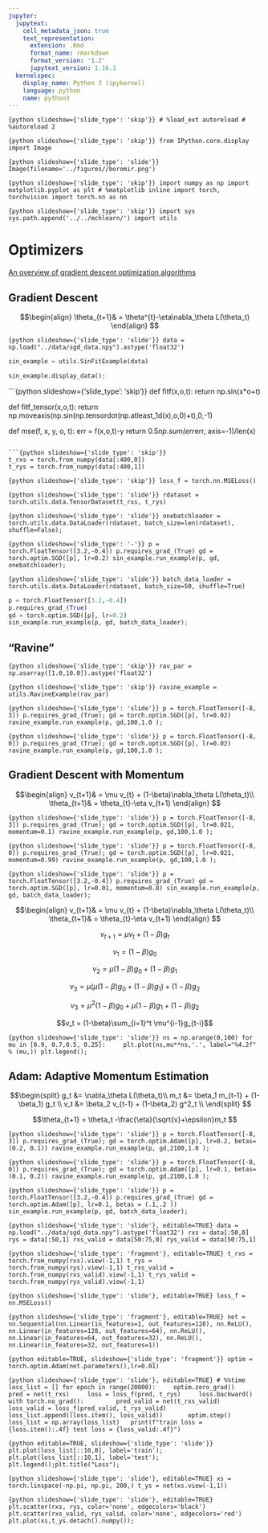 ```yaml
---
jupyter:
  jupytext:
    cell_metadata_json: true
    text_representation:
      extension: .Rmd
      format_name: rmarkdown
      format_version: '1.2'
      jupytext_version: 1.16.1
  kernelspec:
    display_name: Python 3 (ipykernel)
    language: python
    name: python3
---
```


```{python slideshow={'slide_type': 'skip'}}
# %load_ext autoreload
# %autoreload 2
```

```{python slideshow={'slide_type': 'skip'}}
from IPython.core.display import Image
```

```{python slideshow={'slide_type': 'slide'}}
Image(filename='../figures//boromir.png')
```

<!-- #region {"slideshow": {"slide_type": "skip"}} -->
<!-- <img src='../img//boromir.png'/> 
<!-- #endregion -->

```{python slideshow={'slide_type': 'skip'}}
import numpy as np
import matplotlib.pyplot as plt
# %matplotlib inline
import torch, torchvision
import torch.nn as nn
```

```{python slideshow={'slide_type': 'skip'}}
import sys
sys.path.append('../../mchlearn/')
import utils
```

<!-- #region {"slideshow": {"slide_type": "slide"}} -->
# Optimizers
<!-- #endregion -->

[An overview of gradient descent optimization algorithms](http://ruder.io/optimizing-gradient-descent/)

<!-- #region {"slideshow": {"slide_type": "slide"}} -->
## Gradient Descent
<!-- #endregion -->

<!-- #region {"slideshow": {"slide_type": "fragment"}} -->
$$\begin{align}
\theta_{t+1}& = \theta^{t}-\eta\nabla_\theta L(\theta_t)
\end{align}
$$
<!-- #endregion -->

```{python slideshow={'slide_type': 'slide'}}
data = np.load("../data/sgd_data.npy").astype('float32')
```

```python
sin_example = utils.SinFitExample(data)
```

```python
sin_example.display_data();
```

```{python slideshow={'slide_type': 'skip'}}
def fitf(x,o,t):
    return np.sin(x*o+t)

def fitf_tensor(x,o,t):
    return np.moveaxis(np.sin(np.tensordot(np.atleast_1d(x),o,0)+t),0,-1)

def mse(f, x, y, o, t):
        err = f(x,o,t)-y
        return 0.5*np.sum(err*err, axis=-1)/len(x)
```

```{python slideshow={'slide_type': 'skip'}}
t_rxs = torch.from_numpy(data[:400,0])
t_rys = torch.from_numpy(data[:400,1])
```

```{python slideshow={'slide_type': 'skip'}}
loss_f = torch.nn.MSELoss()
```

```{python slideshow={'slide_type': 'slide'}}
rdataset = torch.utils.data.TensorDataset(t_rxs, t_rys)
```

```{python slideshow={'slide_type': 'slide'}}
onebatchloader = torch.utils.data.DataLoader(rdataset, batch_size=len(rdataset), shuffle=False);
```

```{python slideshow={'slide_type': '-'}}
p = torch.FloatTensor([3.2,-0.4])
p.requires_grad_(True)
gd = torch.optim.SGD([p], lr=0.2)
sin_example.run_example(p, gd, onebatchloader);
```

```{python slideshow={'slide_type': 'slide'}}
batch_data_loader = torch.utils.data.DataLoader(rdataset, batch_size=50, shuffle=True)
```

```python
p = torch.FloatTensor([3.2,-0.4])
p.requires_grad_(True)
gd = torch.optim.SGD([p], lr=0.2)
sin_example.run_example(p, gd, batch_data_loader);
```

<!-- #region {"slideshow": {"slide_type": "slide"}} -->
## "Ravine"
<!-- #endregion -->

```{python slideshow={'slide_type': 'skip'}}
rav_par = np.asarray([1.0,10.0]).astype('float32')
```

```{python slideshow={'slide_type': 'skip'}}
ravine_example = utils.RavineExample(rav_par)
```

```{python slideshow={'slide_type': 'slide'}}
p = torch.FloatTensor([-8, 3])
p.requires_grad_(True);
gd = torch.optim.SGD([p], lr=0.02)
ravine_example.run_example(p, gd,100,1.0 );
```

```{python slideshow={'slide_type': 'slide'}}
p = torch.FloatTensor([-8, 0])
p.requires_grad_(True);
gd = torch.optim.SGD([p], lr=0.02)
ravine_example.run_example(p, gd,100,1.0 );
```

<!-- #region {"slideshow": {"slide_type": "slide"}} -->
## Gradient Descent with Momentum
<!-- #endregion -->

<!-- #region {"slideshow": {"slide_type": "fragment"}} -->
$$\begin{align}
v_{t+1}& = \mu v_{t} + (1-\beta)\nabla_\theta L(\theta_t)\\
\theta_{t+1}& = \theta_{t}-\eta v_{t+1}
\end{align}
$$
<!-- #endregion -->

```{python slideshow={'slide_type': 'slide'}}
p = torch.FloatTensor([-8, 3])
p.requires_grad_(True);
gd = torch.optim.SGD([p], lr=0.021, momentum=0.1)
ravine_example.run_example(p, gd,100,1.0 );
```

```{python slideshow={'slide_type': 'slide'}}
p = torch.FloatTensor([-8, 0])
p.requires_grad_(True);
gd = torch.optim.SGD([p], lr=0.021, momentum=0.99)
ravine_example.run_example(p, gd,100,1.0 );
```

```{python slideshow={'slide_type': 'slide'}}
p = torch.FloatTensor([3.2,-0.4])
p.requires_grad_(True)
gd = torch.optim.SGD([p], lr=0.01, momentum=0.8)
sin_example.run_example(p, gd, batch_data_loader);
```

<!-- #region {"slideshow": {"slide_type": "slide"}} -->
$$\begin{align}
v_{t+1}& = \mu v_{t} + (1-\beta)\nabla_\theta L(\theta_t)\\
\theta_{t+1}& = \theta_{t}-\eta v_{t+1}
\end{align}
$$
<!-- #endregion -->

<!-- #region {"slideshow": {"slide_type": "fragment"}} -->
$$v_{t+1} = \mu v_{t} + (1-\beta)g_t$$
<!-- #endregion -->

<!-- #region {"slideshow": {"slide_type": "fragment"}} -->
$$v_1 = (1-\beta)g_0$$
<!-- #endregion -->

<!-- #region {"slideshow": {"slide_type": "fragment"}} -->
$$v_2 = \mu (1-\beta)g_0+(1-\beta) g_1$$
<!-- #endregion -->

<!-- #region {"slideshow": {"slide_type": "fragment"}} -->
$$v_3 = \mu\left(\mu (1-\beta)g_0+(1-\beta) g_1\right)+(1-\beta)g_2$$
<!-- #endregion -->

<!-- #region {"slideshow": {"slide_type": "slide"}} -->
$$v_3 = \mu^2 (1-\beta)g_0+\mu (1-\beta) g_1
+(1-\beta)g_2$$
<!-- #endregion -->

<!-- #region {"slideshow": {"slide_type": "fragment"}} -->
$$v_t = (1-\beta)\sum_{i=1}^t \mu^{i-1}g_{t-i}$$
<!-- #endregion -->

```{python slideshow={'slide_type': 'slide'}}
ns = np.arange(0,100)
for mu in [0.9, 0.7,0.5, 0.25]:
    plt.plot(ns,mu**ns,'.', label="%4.2f" % (mu,))
plt.legend();
```

<!-- #region {"slideshow": {"slide_type": "slide"}} -->
## Adam: Adaptive Momentum Estimation 
<!-- #endregion -->

<!-- #region {"slideshow": {"slide_type": "fragment"}} -->
$$\begin{split}
g_t &= \nabla_\theta L(\theta_t)\\
m_t &= \beta_1 m_{t-1} + (1-\beta_1) g_t \\
v_t &= \beta_2 v_{t-1} + (1-\beta_2) g^2_t \\
\end{split}
$$
<!-- #endregion -->

<!-- #region {"slideshow": {"slide_type": "fragment"}} -->
$$\theta_{t+1} = \theta_t -\frac{\eta}{\sqrt{v}+\epsilon}m_t $$
<!-- #endregion -->

```{python slideshow={'slide_type': 'slide'}}
p = torch.FloatTensor([-8, 3])
p.requires_grad_(True);
gd = torch.optim.Adam([p], lr=0.2, betas=(0.2, 0.1))
ravine_example.run_example(p, gd,2100,1.0 );
```

```{python slideshow={'slide_type': 'slide'}}
p = torch.FloatTensor([-8, 0])
p.requires_grad_(True);
gd = torch.optim.Adam([p], lr=0.1, betas=(0.1, 0.2))
ravine_example.run_example(p, gd,2100,1.0 );
```

```{python slideshow={'slide_type': 'slide'}}
p = torch.FloatTensor([3.2,-0.4])
p.requires_grad_(True)
gd = torch.optim.Adam([p], lr=0.1, betas = (.1,.2 ))
sin_example.run_example(p, gd, batch_data_loader);
```

```{python slideshow={'slide_type': 'slide'}, editable=TRUE}
data = np.load("../data/sgd_data.npy").astype('float32')
rxs = data[:50,0]
rys = data[:50,1]
rxs_valid = data[50:75,0]
rys_valid = data[50:75,1]
```

```{python slideshow={'slide_type': 'fragment'}, editable=TRUE}
t_rxs = torch.from_numpy(rxs).view(-1,1)
t_rys = torch.from_numpy(rys).view(-1,1)
t_rxs_valid = torch.from_numpy(rxs_valid).view(-1,1)
t_rys_valid = torch.from_numpy(rys_valid).view(-1,1)
```

```{python slideshow={'slide_type': 'slide'}, editable=TRUE}
loss_f = nn.MSELoss()
```

```{python slideshow={'slide_type': 'fragment'}, editable=TRUE}
net = nn.Sequential(nn.Linear(in_features=1, out_features=128), nn.ReLU(),
                   nn.Linear(in_features=128, out_features=64), nn.ReLU(), 
                   nn.Linear(in_features=64, out_features=32), nn.ReLU(), 
                   nn.Linear(in_features=32, out_features=1))
```

```{python editable=TRUE, slideshow={'slide_type': 'fragment'}}
optim = torch.optim.Adam(net.parameters(),lr=0.01)
```

```{python slideshow={'slide_type': 'slide'}, editable=TRUE}
# %%time 
loss_list = []
for epoch in range(20000):
    optim.zero_grad()
    pred = net(t_rxs)
    loss = loss_f(pred, t_rys)
    loss.backward()
    with torch.no_grad():
        pred_valid = net(t_rxs_valid)
        loss_valid = loss_f(pred_valid, t_rys_valid)
    loss_list.append((loss.item(), loss_valid))  
    optim.step()
loss_list = np.array(loss_list)  
print(f"train loss = {loss.item():.4f} test loss = {loss_valid:.4f}")
```

```{python editable=TRUE, slideshow={'slide_type': 'slide'}}
plt.plot(loss_list[::10,0], label='train');
plt.plot(loss_list[::10,1], label='test');
plt.legend();plt.title("Loss");
```

```{python slideshow={'slide_type': 'slide'}, editable=TRUE}
xs = torch.linspace(-np.pi, np.pi, 200,)
t_ys = net(xs.view(-1,1))
```

```{python slideshow={'slide_type': 'slide'}, editable=TRUE}
plt.scatter(rxs, rys, color='none', edgecolors='black')
plt.scatter(rxs_valid, rys_valid, color='none', edgecolors='red')
plt.plot(xs,t_ys.detach().numpy());
```
